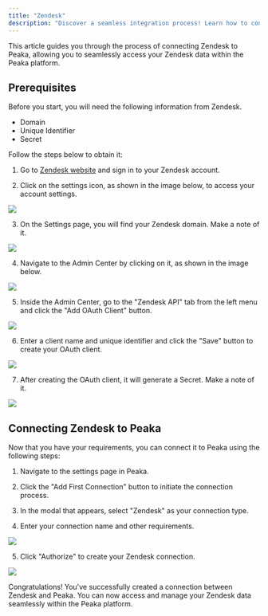 ```yaml
---
title: "Zendesk"
description: "Discover a seamless integration process! Learn how to connect Zendesk to Peaka effortlessly for streamlined transactions."
---
```


This article guides you through the process of connecting Zendesk to Peaka, allowing you to seamlessly access your Zendesk data within the Peaka platform.

## Prerequisites

Before you start, you will need the following information from Zendesk.

- Domain
- Unique Identifier
- Secret

Follow the steps below to obtain it:

1. Go to [Zendesk website](https://www.zendesk.com) and sign in to your Zendesk account.

2. Click on the settings icon, as shown in the image below, to access your account settings.

<img src="https://cdn.peaka.com/integrations/zendesk-1.png" />

3. On the Settings page, you will find your Zendesk domain. Make a note of it.

<img src="https://cdn.peaka.com/integrations/zendesk-2.png" />

4. Navigate to the Admin Center by clicking on it, as shown in the image below.

<img src="https://cdn.peaka.com/integrations/zendesk-3.png" />

5. Inside the Admin Center, go to the "Zendesk API" tab from the left menu and click the "Add OAuth Client" button.

<img src="https://cdn.peaka.com/integrations/zendesk-4.png" />

6. Enter a client name and unique identifier and click the "Save" button to create your OAuth client.

<img src="https://cdn.peaka.com/integrations/zendesk-5.png" />

7. After creating the OAuth client, it will generate a Secret. Make a note of it.

<img src="https://cdn.peaka.com/integrations/zendesk-6.png" />

## Connecting Zendesk to Peaka

Now that you have your requirements, you can connect it to Peaka using the following steps:

1. Navigate to the settings page in Peaka.

2. Click the "Add First Connection" button to initiate the connection process.

3. In the modal that appears, select "Zendesk" as your connection type.

4. Enter your connection name and other requirements.

<img src="https://cdn.peaka.com/integrations/zendesk-7.png" />

5. Click "Authorize" to create your Zendesk connection.

<img src="https://cdn.peaka.com/integrations/zendesk-8.png" />

Congratulations! You've successfully created a connection between Zendesk and Peaka. You can now access and manage your Zendesk data seamlessly within the Peaka platform.
